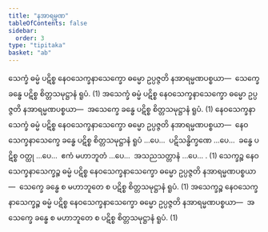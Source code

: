 ```yaml
---
title: "နအာရမ္မဏ"
tableOfContents: false
sidebar:
  order: 3
type: "tipitaka"
basket: "ab"
---
```



<DynamicBreadcrumb />

<Division number="8">

<Paragraph number="1674">
သေက္ခံ ဓမ္မံ ပဋိစ္စ နေဝသေက္ခနာသေက္ခော ဓမ္မော ဥပ္ပဇ္ဇတိ နအာရမ္မဏပစ္စယာ—  သေက္ခေ ခန္ဓေ ပဋိစ္စ စိတ္တသမုဋ္ဌာနံ ရူပံ. (1)
</Paragraph>

<Paragraph number="1675">
အသေက္ခံ ဓမ္မံ ပဋိစ္စ နေဝသေက္ခနာသေက္ခော ဓမ္မော ဥပ္ပဇ္ဇတိ နအာရမ္မဏပစ္စယာ—  အသေက္ခေ ခန္ဓေ ပဋိစ္စ စိတ္တသမုဋ္ဌာနံ ရူပံ. (1)
</Paragraph>

<Paragraph number="1676">
နေဝသေက္ခနာသေက္ခံ ဓမ္မံ ပဋိစ္စ နေဝသေက္ခနာသေက္ခော ဓမ္မော ဥပ္ပဇ္ဇတိ နအာရမ္မဏပစ္စယာ—  နေဝသေက္ခနာသေက္ခေ ခန္ဓေ ပဋိစ္စ စိတ္တသမုဋ္ဌာနံ ရူပံ …ပေ…  ပဋိသန္ဓိက္ခဏေ …ပေ…  ခန္ဓေ ပဋိစ္စ ဝတ္ထု …ပေ…  ဧကံ မဟာဘူတံ …ပေ…  အသညသတ္တာနံ …ပေ… . (1)
</Paragraph>

<Paragraph number="1677">
သေက္ခဉ္စ နေဝသေက္ခနာသေက္ခဉ္စ ဓမ္မံ ပဋိစ္စ နေဝသေက္ခနာသေက္ခော ဓမ္မော ဥပ္ပဇ္ဇတိ နအာရမ္မဏပစ္စယာ—  သေက္ခေ ခန္ဓေ စ မဟာဘူတေ စ ပဋိစ္စ စိတ္တသမုဋ္ဌာနံ ရူပံ. (1)
</Paragraph>

<Paragraph number="1678">
အသေက္ခဉ္စ နေဝသေက္ခနာသေက္ခဉ္စ ဓမ္မံ ပဋိစ္စ နေဝသေက္ခနာသေက္ခော ဓမ္မော ဥပ္ပဇ္ဇတိ နအာရမ္မဏပစ္စယာ—  အသေက္ခေ ခန္ဓေ စ မဟာဘူတေ စ ပဋိစ္စ စိတ္တသမုဋ္ဌာနံ ရူပံ. (1)
</Paragraph>
</Division>